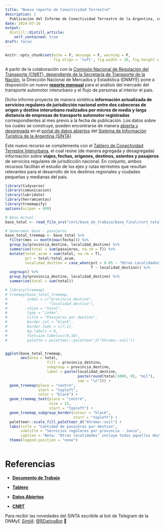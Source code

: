 ```yaml
---
title: "Nuevo reporte de Conectividad Terrestre"
description: |
  Publicación del Informe de Conectividad Terrestre de la Argentina, con información turística del mercado de buses de media y larga distancia.
date: 2024-07-16
output:
  distill::distill_article:
    self_contained: true
draft: false
---
```


```r
knitr::opts_chunk$set(echo = F, message = F, warning = F, 
                      fig.align = 'left', fig.width = 10, fig.height = 6)
```

A partir de la colaboración con la [Comisión Nacional de Regulación del Transporte (CNRT), dependiente de la Secretaría de Transporte de la Nación](https://www.argentina.gob.ar/transporte/cnrt), la Dirección Nacional de Mercados y Estadística (DNMYE) pone a disposición un nuevo **[reporte mensual](https://tableros.yvera.tur.ar/conectividad_terrestre.html)** para el análisis del mercado del transporte automotor interurbano y el flujo de personas al interior el país.

Dicho informe proyecta de manera sintética **información actualizada de servicios regulares de jurisdicción nacional entre dos cabeceras de origen y destino interurbano realizados por micros de media y larga distancia de empresas de transporte automotor registradas** correspondientes al mes previo a la fecha de publicación. Los datos sobre los cuales se construye, pueden encontrarse de manera [abierta y desgregada](https://datos.yvera.gob.ar/dataset/conectividad-terrestre-interurbana){target="_blank"} en el [portal de datos abiertos](https://datos.yvera.gob.ar/){target="_blank"} del [Sistema de Información Turística de la Argentina (SINTA)](https://www.yvera.tur.ar/sinta/){target="_blank"}

Este nuevo recurso se complementa con el [Tablero de Conectividad Terrestre Interurbana](https://tableros.yvera.tur.ar/conectividad_terrestre/), el cual reúne (de manera agregada y desagregada) información sobre **viajes, fechas, orígenes, destinos, asientos y pasajeros** de servicios regulares de jurisdicción nacional. En conjunto, ambos recursos facilitan el estudio de los ejes y rutas terrestres que resultan relevantes para el desarrollo de los destinos regionales y ciudades pequeñas y medianas del país.

```r
library(tidyverse)
library(comunicacion)
library(lubridate)
library(herramientas)
library(treemapify)
options(scipen = 999)

# Base Actual
base_total <- read_file_srv("cnrt/base_de_trabajo/base_final/cnrt_total_historica_2024-01-01_a_2024-06-30.parquet") 

# Generamos base - pasajeros
base_total_treemap <- base_total %>% 
  filter(mes == month(max(fecha))) %>%
  group_by(provincia_destino, localidad_destino) %>% 
  summarise(total = sum(pasajeros, na.rm = T)) %>% 
  mutate(total_acum = sum(total, na.rm = T),
         pct = total/total_acum,
         localidad_destino = case_when(pct < 0.05 ~ "Otras Localidades",
                                       T ~ localidad_destino)) %>% 
  ungroup() %>% 
  group_by(provincia_destino, localidad_destino) %>% 
  summarise(total = sum(total))

# library(treemap)
# treemap(base_total_treemap,
#         index = c("provincia_destino",
#                   "localidad_destino"),
#         vSize = "total",
#         type = "index",
#         title = "Pasajeros por destino",
#         border.col = "black",
#         border.lwds = c(7,2),
#         bg.labels = 0,
#         fontsize.labels=c(0,10),
#         palette = paletteer::paletteer_d("khroma::soil"))


ggplot(base_total_treemap,
       aes(area = total,
                   fill = provincia_destino,
                   subgroup = provincia_destino,
                   label = paste(localidad_destino,
                                 paste(round(total/1000, 0), "mil"),
                                 sep = "\n"))) +
  geom_treemap(place = "centre",
               start = "topleft",
               color = "black") +
  geom_treemap_text(place = "centre",
                    size = 15,
                    start = "topleft") +
  geom_treemap_subgroup_border(colour = "black",
                               start = "topleft") +
  paletteer::scale_fill_paletteer_d("khroma::soil") +
  labs(title = "Cantidad de pasajeros por destino",
       subtitle = "Servicios regulares por provincia - Junio",
       caption = 'Nota: "Otras localidades" incluye todos aquellos destinos que no superan el 5% de los pasajeros provinciales.') +
  theme(legend.position = "none")



```

# Referencias

+ **[Documento de Trabajo](https://tableros.yvera.tur.ar/recursos/biblioteca/conectividad_terrestre.pdf)**

+ **[Tablero](https://tableros.yvera.tur.ar/conectividad_terrestre/)**

+ **[Datos Abiertos](https://datos.yvera.gob.ar/dataset/conectividad-terrestre-interurbana)**

+ **[CNRT](https://www.argentina.gob.ar/transporte/cnrt/estadisticas)**


::: {.infobox}
Para recibir las novedades del SINTA escribíle al bot de Telegram de la DNMyE <a href=‘https://bitacora.yvera.tur.ar/posts/2022-09-08-sintia/’ target=‘_blank’>*SintIA*</a>: <a href=‘https://t.me/RDatinaBot’ target=‘_blank’>@RDatinaBot</a> 🤖
:::
